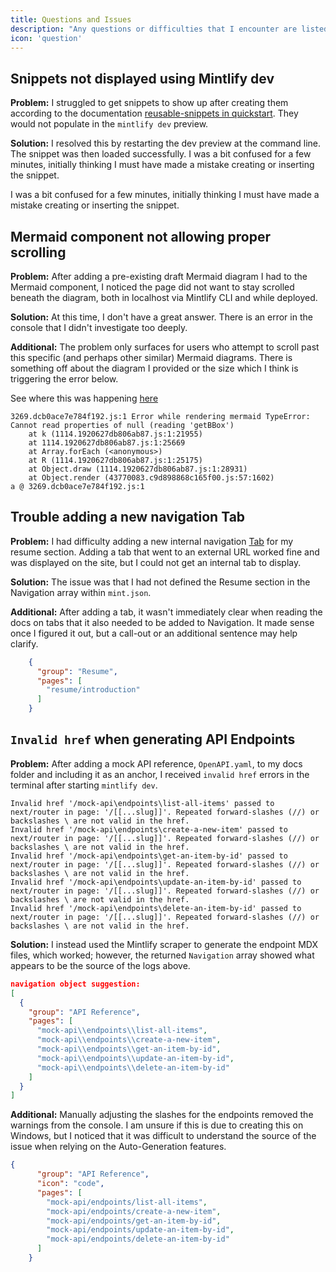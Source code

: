 ```yaml
---
title: Questions and Issues
description: "Any questions or difficulties that I encounter are listed here."
icon: 'question'
---
```


## Snippets not displayed using Mintlify dev

**Problem:** I struggled to get snippets to show up after creating them according to the documentation [reusable-snippets in quickstart](https://mintlify.com/docs/reusable-snippets). They would not populate in the `mintlify dev` preview. 

**Solution:** I resolved this by restarting the dev preview at the command line. The snippet was then loaded successfully.
I was a bit confused for a few minutes, initially thinking I must have made a mistake creating or inserting the snippet.

I was a bit confused for a few minutes, initially thinking I must have made a mistake creating or inserting the snippet.

## Mermaid component not allowing proper scrolling

**Problem:** After adding a pre-existing draft Mermaid diagram I had to the Mermaid component, I noticed the page did not want to stay scrolled beneath the diagram, both in localhost via Mintlify CLI and while deployed. 

**Solution:** At this time, I don't have a great answer. There is an error in the console that I didn't investigate too deeply. 

**Additional:** The problem only surfaces for users who attempt to scroll past this specific (and perhaps other similar) Mermaid diagrams. There is something off about the diagram I provided or the size which I think is triggering the error below.

<Info>See where this was happening [here](/mintlify-ta/customize#mermaid-component-not-allowing-proper-scrolling)</Info>

```jsstacktrace
3269.dcb0ace7e784f192.js:1 Error while rendering mermaid TypeError: Cannot read properties of null (reading 'getBBox')
    at k (1114.1920627db806ab87.js:1:21955)
    at 1114.1920627db806ab87.js:1:25669
    at Array.forEach (<anonymous>)
    at R (1114.1920627db806ab87.js:1:25175)
    at Object.draw (1114.1920627db806ab87.js:1:28931)
    at Object.render (43770083.c9d898868c165f00.js:57:1602)
a @ 3269.dcb0ace7e784f192.js:1
```


## Trouble adding a new navigation Tab

**Problem:** I had difficulty adding a new internal navigation [Tab](https://mintlify.com/docs/settings/navigation#tabs) for my resume section. Adding a tab that went to an external URL worked fine and was displayed on the site, but I could not get an internal tab to display.

**Solution:** The issue was that I had not defined the Resume section in the Navigation array within `mint.json`. 

**Additional:** After adding a tab, it wasn't immediately clear when reading the docs on tabs that it also needed to be added to Navigation. It made sense once I figured it out, but a call-out or an additional sentence may help clarify.

```json
    {
      "group": "Resume",
      "pages": [
        "resume/introduction"
      ]
    }
```

## `Invalid href` when generating API Endpoints

**Problem:** After adding a mock API reference, `OpenAPI.yaml`, to my docs folder and including it as an anchor, I received `invalid href` errors in the terminal after starting `mintlify dev`.

```
Invalid href '/mock-api\endpoints\list-all-items' passed to next/router in page: '/[[...slug]]'. Repeated forward-slashes (//) or backslashes \ are not valid in the href.
Invalid href '/mock-api\endpoints\create-a-new-item' passed to next/router in page: '/[[...slug]]'. Repeated forward-slashes (//) or backslashes \ are not valid in the href.
Invalid href '/mock-api\endpoints\get-an-item-by-id' passed to next/router in page: '/[[...slug]]'. Repeated forward-slashes (//) or backslashes \ are not valid in the href.
Invalid href '/mock-api\endpoints\update-an-item-by-id' passed to next/router in page: '/[[...slug]]'. Repeated forward-slashes (//) or backslashes \ are not valid in the href.
Invalid href '/mock-api\endpoints\delete-an-item-by-id' passed to next/router in page: '/[[...slug]]'. Repeated forward-slashes (//) or backslashes \ are not valid in the href.
```

**Solution:** I instead used the Mintlify scraper to generate the endpoint MDX files, which worked; however, the returned `Navigation` array showed what appears to be the source of the logs above.

```json
navigation object suggestion:
[
  {
    "group": "API Reference",
    "pages": [
      "mock-api\\endpoints\\list-all-items",
      "mock-api\\endpoints\\create-a-new-item",
      "mock-api\\endpoints\\get-an-item-by-id",
      "mock-api\\endpoints\\update-an-item-by-id",
      "mock-api\\endpoints\\delete-an-item-by-id"
    ]
  }
]
```

**Additional:** Manually adjusting the slashes for the endpoints removed the warnings from the console. I am unsure if this is due to creating this on Windows, but I noticed that it was difficult to understand the source of the issue when relying on the Auto-Generation features.

```json
{
      "group": "API Reference",
      "icon": "code",
      "pages": [
        "mock-api/endpoints/list-all-items",
        "mock-api/endpoints/create-a-new-item",
        "mock-api/endpoints/get-an-item-by-id",
        "mock-api/endpoints/update-an-item-by-id",
        "mock-api/endpoints/delete-an-item-by-id"
      ]
    }
```